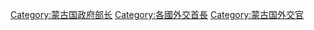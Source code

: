 [[Category:蒙古国政府部长|Category:蒙古国政府部长]]
[[Category:各國外交首長|Category:各國外交首長]]
[[Category:蒙古国外交官|Category:蒙古国外交官]]